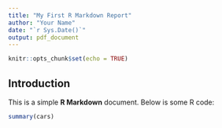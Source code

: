 ```yaml
---
title: "My First R Markdown Report"
author: "Your Name"
date: "`r Sys.Date()`"
output: pdf_document
---
```


```r
knitr::opts_chunk$set(echo = TRUE)
```

## Introduction

This is a simple **R Markdown** document. Below is some R code:

```r
summary(cars)
```


